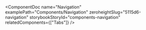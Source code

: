 
<ComponentDoc
  name="Navigation"
  examplePath="Components/Navigation"
  zeroheightSlug="5115d6-navigation"
  storybookStoryId="components-navigation"
  relatedComponents={["Tabs"]}
/>
